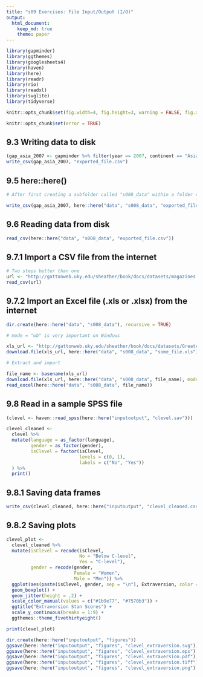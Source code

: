 ```yaml
---
title: "s09 Exercises: File Input/Output (I/O)"
output: 
  html_document:
    keep_md: true
    theme: paper
---
```


```r
library(gapminder)
library(ggthemes)
library(googlesheets4)
library(haven)
library(here)
library(readr)
library(rio)
library(readxl)
library(svglite)
library(tidyverse)

knitr::opts_chunk$set(fig.width=4, fig.height=3, warning = FALSE, fig.align = "center")
```

<!-- The following chunk allows errors when knitting -->

```r
knitr::opts_chunk$set(error = TRUE)
```

## 9.3 Writing data to disk

```r
(gap_asia_2007 <- gapminder %>% filter(year == 2007, continent == "Asia"))
write_csv(gap_asia_2007, "exported_file.csv")
```

## 9.5 here::here()

```r
# After first creating a subfolder called "s008_data" within a folder called "data", the code below will ensure that gap_asia_2007 will be saved in that subfolder

write_csv(gap_asia_2007, here::here("data", "s008_data", "exported_file.csv"))
```

## 9.6 Reading data from disk

```r
read_csv(here::here("data", "s008_data", "exported_file.csv"))
```

## 9.7.1 Import a CSV file from the internet

```r
# Two steps better than one
url <- "http://gattonweb.uky.edu/sheather/book/docs/datasets/magazines.csv"
read_csv(url)
```

## 9.7.2 Import an Excel file (.xls or .xlsx) from the internet

```r
dir.create(here::here("data", "s008_data"), recursive = TRUE)

# mode = "wb" is very important on Windows

xls_url <- "http://gattonweb.uky.edu/sheather/book/docs/datasets/GreatestGivers.xls"
download.file(xls_url, here::here("data", "s008_data", "some_file.xls"), mode = "wb")

# Extract and import

file_name <- basename(xls_url)
download.file(xls_url, here::here("data", "s008_data", file_name), mode = "wb")
read_excel(here::here("data", "s008_data", file_name))
```

## 9.8 Read in a sample SPSS file

```r
(clevel <- haven::read_spss(here::here("inputoutput", "clevel.sav")))

clevel_cleaned <-
  clevel %>% 
  mutate(language = as_factor(language),
         gender = as_factor(gender),
         isClevel = factor(isClevel, 
                           levels = c(0, 1), 
                           labels = c("No", "Yes"))
  ) %>% 
  print()
```

## 9.8.1 Saving data frames

```r
write_csv(clevel_cleaned, here::here("inputoutput", "clevel_cleaned.csv"))
```

## 9.8.2 Saving plots

```r
clevel_plot <-
  clevel_cleaned %>% 
  mutate(isClevel = recode(isClevel, 
                           No = "Below C-level", 
                           Yes = "C-level"),
         gender = recode(gender,
                         Female = "Women",
                         Male = "Men")) %>% 
  ggplot(aes(paste(isClevel, gender, sep = "\n"), Extraversion, color = gender)) +
  geom_boxplot() +
  geom_jitter(height = .2) +
  scale_color_manual(values = c("#1b9e77", "#7570b3")) +
  ggtitle("Extraversion Stan Scores") +
  scale_y_continuous(breaks = 1:9) +
  ggthemes::theme_fivethirtyeight()

print(clevel_plot)

dir.create(here::here("inputoutput", "figures"))
ggsave(here::here("inputoutput", "figures", "clevel_extraversion.svg"), clevel_plot)
ggsave(here::here("inputoutput", "figures", "clevel_extraversion.eps"), clevel_plot, fonts = "sans")
ggsave(here::here("inputoutput", "figures", "clevel_extraversion.pdf"), clevel_plot)
ggsave(here::here("inputoutput", "figures", "clevel_extraversion.tiff"), clevel_plot)
ggsave(here::here("inputoutput", "figures", "clevel_extraversion.png"), clevel_plot)
```

